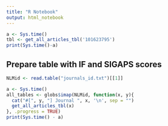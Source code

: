 ```yaml
---
title: "R Notebook"
output: html_notebook
---
```


```r
a <- Sys.time()
tbl <- get_all_articles_tbl('101623795') 
print(Sys.time()-a)
```



## Prepare table with IF and SIGAPS scores
```r
NLMid <- read.table("journals_id.txt")[[1]]
```


```r
a <- Sys.time()
all_tables <- globs$imap(NLMid, function(x, y){
  cat("#[", y, "] Journal ", x, '\n', sep = "")
  get_all_articles_tbl(x)
}, .progress = TRUE)
print(Sys.time() - a)
```



